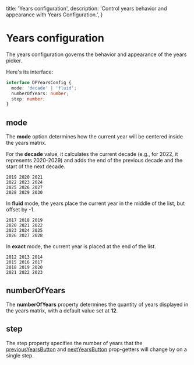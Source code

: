   title: 'Years configuration',
  description: 'Control years behavior and appearance with Years Configuration.',
}

# Years configuration

The years configuration governs the behavior and appearance of the years picker.

Here's its interface:

```ts
interface DPYearsConfig {
  mode: 'decade' | 'fluid';
  numberOfYears: number;
  step: number;
}
```

## mode

The **mode** option determines how the current year will be centered inside the years matrix.

For the **decade** value, it calculates the current decade (e.g., for 2022, it represents 2020-2029) and adds the end of the previous decade and the start of the next decade.

```text
2019 2020 2021
2022 2023 2024
2025 2026 2027
2028 2029 2030
```

In **fluid** mode, the years place the current year in the middle of the list, but offset by -1.

```text
2017 2018 2019
2020 2021 2022
2023 2024 2025
2026 2027 2028
```

In **exact** mode, the current year is placed at the end of the list.

```text
2012 2013 2014
2015 2016 2017
2018 2019 2020
2021 2022 2023
```

## numberOfYears

The **numberOfYears** property determines the quantity of years displayed in the years matrix, with a default value set at **12**.

## step

The step property specifies the number of years that the [previousYearsButton](/datepicker/state-prop-getters#previousyearbutton) and [nextYearsButton](/datepicker/state-prop-getters#nextyearbutton) prop-getters will change by on a single step.
